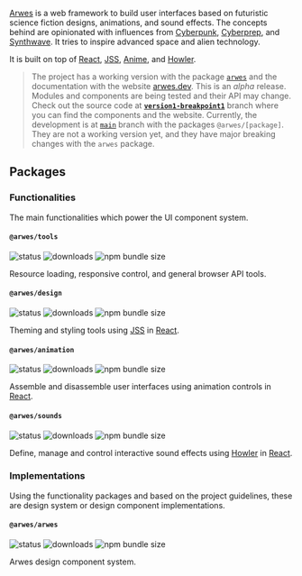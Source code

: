 [Arwes](https://arwes.dev) is a web framework to build user interfaces based on
futuristic science fiction designs, animations, and sound effects. The concepts
behind are opinionated with influences from [Cyberpunk](https://en.wikipedia.org/wiki/Cyberpunk),
[Cyberprep](https://aesthetics.fandom.com/wiki/Cyberprep), and [Synthwave](https://en.wikipedia.org/wiki/Synthwave).
It tries to inspire advanced space and alien technology.

It is built on top of [React](https://reactjs.org), [JSS](https://cssinjs.org),
[Anime](https://animejs.com), and [Howler](https://howlerjs.com).

> The project has a working version with the package [`arwes`](https://npmjs.org/package/arwes)
and the documentation with the website [arwes.dev](https://arwes.dev).
This is an _alpha_ release. Modules and components are being tested and their
API may change. Check out the source code at
**[`version1-breakpoint1`](https://github.com/arwes/arwes/tree/version1-breakpoint1)**
branch where you can find the components and the website.
Currently, the development is at [`main`](https://github.com/arwes/arwes) branch
with the packages `@arwes/[package]`. They are not a working version yet, and they
have major breaking changes with the `arwes` package.

## Packages

### Functionalities

The main functionalities which power the UI component system.

#### `@arwes/tools`

![status](https://img.shields.io/badge/status-in%20concept-999999.svg)
![downloads](https://img.shields.io/npm/dm/@arwes/tools.svg)
![npm bundle size](https://img.shields.io/bundlephobia/minzip/@arwes/tools)

Resource loading, responsive control, and general browser API tools.

#### `@arwes/design`

![status](https://img.shields.io/badge/status-in%20specification-blue.svg)
![downloads](https://img.shields.io/npm/dm/@arwes/design.svg)
![npm bundle size](https://img.shields.io/bundlephobia/minzip/@arwes/design)

Theming and styling tools using [JSS](https://cssinjs.org) in [React](https://reactjs.org).

#### `@arwes/animation`

![status](https://img.shields.io/badge/status-in%20polishing-yellow.svg)
![downloads](https://img.shields.io/npm/dm/@arwes/animation.svg)
![npm bundle size](https://img.shields.io/bundlephobia/minzip/@arwes/animation)

Assemble and disassemble user interfaces using animation controls in [React](https://reactjs.org).

#### `@arwes/sounds`

![status](https://img.shields.io/badge/status-in%20polishing-yellow.svg)
![downloads](https://img.shields.io/npm/dm/@arwes/sounds.svg)
![npm bundle size](https://img.shields.io/bundlephobia/minzip/@arwes/sounds)

Define, manage and control interactive sound effects using [Howler](https://howlerjs.com)
in [React](https://reactjs.org).

### Implementations

Using the functionality packages and based on the project guidelines, these are
design system or design component implementations.

#### `@arwes/arwes`

![status](https://img.shields.io/badge/status-in%20concept-999999.svg)
![downloads](https://img.shields.io/npm/dm/@arwes/arwes.svg)
![npm bundle size](https://img.shields.io/bundlephobia/minzip/@arwes/arwes)

Arwes design component system.
